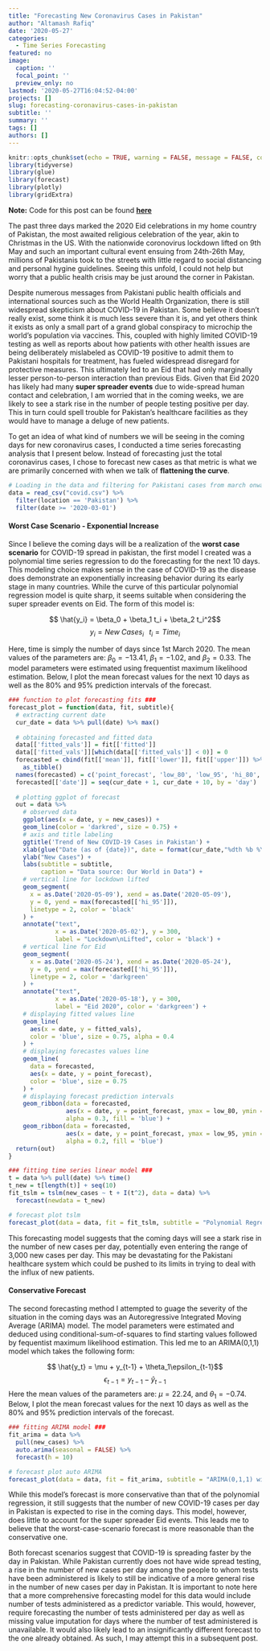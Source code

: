 ```yaml
---
title: "Forecasting New Coronavirus Cases in Pakistan"
author: "Altamash Rafiq"
date: '2020-05-27'
categories:
  - Time Series Forecasting
featured: no
image:
  caption: ''
  focal_point: ''
  preview_only: no
lastmod: '2020-05-27T16:04:52-04:00'
projects: []
slug: forecasting-coronavirus-cases-in-pakistan
subtitle: ''
summary: ''
tags: []
authors: []
---
```


```r
knitr::opts_chunk$set(echo = TRUE, warning = FALSE, message = FALSE, comment = NA, echo = FALSE)
library(tidyverse)
library(glue)
library(forecast)
library(plotly)
library(gridExtra)
```

__Note:__ Code for this post can be found __[here](https://github.com/AltamashRafiq/introduction/blob/master/content/post/covid_forecast/2020-05-27-forecasting-coronavirus-case-in-pakistan.Rmd)__

The past three days marked the 2020 Eid celebrations in my home country of Pakistan, the most awaited religious celebration of the year, akin to Christmas in the US. With the nationwide coronovirus lockdown lifted on 9th May and such an important cultural event ensuing from 24th-26th May, millions of Pakistanis took to the streets with little regard to social distancing and personal hygine guidelines. Seeing this unfold, I could not help but worry that a public health crisis may be just around the corner in Pakistan.

Despite numerous messages from Pakistani public health officials and international sources such as the World Health Organization, there is still widespread skepticism about COVID-19 in Pakistan. Some believe it doesn't really exist, some think it is much less severe than it is, and yet others think it exists as only a small part of a grand global conspiracy to microchip the world's population via vaccines. This, coupled with highly limited COVID-19 testing as well as reports about how patients with other health issues are being deliberately mislabeled as COVID-19 positive to admit them to Pakistani hospitals for treatment, has fueled widespread disregard for protective measures. This ultimately led to an Eid that had only marginally lesser person-to-person interaction than previous Eids. Given that Eid 2020 has likely had many __super spreader events__ due to wide-spread human contact and celebration, I am worried that in the coming weeks, we are likely to see a stark rise in the number of people testing positive per day. This in turn could spell trouble for Pakistan's healthcare facilities as they would have to manage a deluge of new patients. 

To get an idea of what kind of numbers we will be seeing in the coming days for new coronavirus cases, I conducted a time series forecasting analysis that I present below. Instead of forecasting just the total coronavirus cases, I chose to forecast new cases as that metric is what we are primarily concerned with when we talk of __flattening the curve__.

```r
# Loading in the data and filtering for Pakistani cases from march onwards 
data = read_csv("covid.csv") %>%
  filter(location == 'Pakistan') %>%
  filter(date >= '2020-03-01')
```

#### Worst Case Scenario - Exponential Increase

Since I believe the coming days will be a realization of the __worst case scenario__ for COVID-19 spread in pakistan, the first model I created was a polynomial time series regression to do the forecasting for the next 10 days. This modeling choice makes sense in the case of COVID-19 as the disease does demonstrate an exponentially increasing behavior during its early stage in many countries. While the curve of this particular polynomial regression model is quite sharp, it seems suitable when considering the super spreader events on Eid. The form of this model is:

$$ \hat{y_i} = \beta_0 + \beta_1 t_i + \beta_2 t_i^2$$
$$y_i = New \; Cases_i \; \; \; t_i = Time_i$$

Here, time is simply the number of days since 1st March 2020. The mean values of the parameters are: $\beta_0 = -13.41$, $\beta_1 = -1.02$, and $\beta_2 = 0.33$. The model parameters were estimated using frequentist maximum likelihood estimation. Below, I plot the mean forecast values for the next 10 days as well as the 80% and 95% prediction intervals of the forecast. 

```r
### function to plot forecasting fits ###
forecast_plot = function(data, fit, subtitle){
  # extracting current date 
  cur_date = data %>% pull(date) %>% max()
  
  # obtaining forecasted and fitted data
  data[['fitted_vals']] = fit[['fitted']]
  data[['fitted_vals']][which(data[['fitted_vals']] < 0)] = 0
  forecasted = cbind(fit[['mean']], fit[['lower']], fit[['upper']]) %>% 
    as_tibble()
  names(forecasted) = c('point_forecast', 'low_80', 'low_95', 'hi_80', 'hi_95')
  forecasted[['date']] = seq(cur_date + 1, cur_date + 10, by = 'day')
  
  # plotting ggplot of forecast
  out = data %>%
    # observed data
    ggplot(aes(x = date, y = new_cases)) +
    geom_line(color = 'darkred', size = 0.75) + 
    # axis and title labeling
    ggtitle('Trend of New COVID-19 Cases in Pakistan') +
    xlab(glue("Date (as of {date})", date = format(cur_date,"%dth %b %Y"))) +
    ylab("New Cases") + 
    labs(subtitle = subtitle,
         caption = "Data source: Our World in Data") +
    # vertical line for lockdown lifted
    geom_segment(
      x = as.Date('2020-05-09'), xend = as.Date('2020-05-09'),
      y = 0, yend = max(forecasted[['hi_95']]),
      linetype = 2, color = 'black'
    ) +
    annotate("text", 
             x = as.Date('2020-05-02'), y = 300, 
             label = "Lockdown\nLifted", color = 'black') +
    # vertical line for Eid
    geom_segment(
      x = as.Date('2020-05-24'), xend = as.Date('2020-05-24'),
      y = 0, yend = max(forecasted[['hi_95']]),
      linetype = 2, color = 'darkgreen'
    ) +
    annotate("text", 
             x = as.Date('2020-05-18'), y = 300, 
             label = "Eid 2020", color = 'darkgreen') +
    # displaying fitted values line
    geom_line(
      aes(x = date, y = fitted_vals),
      color = 'blue', size = 0.75, alpha = 0.4
    ) +
    # displaying forecastes values line
    geom_line(
      data = forecasted,
      aes(x = date, y = point_forecast),
      color = 'blue', size = 0.75
    ) + 
    # displaying forecast prediction intervals
    geom_ribbon(data = forecasted,
                aes(x = date, y = point_forecast, ymax = low_80, ymin = hi_80),
                alpha = 0.3, fill = 'blue') +
    geom_ribbon(data = forecasted,
                aes(x = date, y = point_forecast, ymax = low_95, ymin = hi_95),
                alpha = 0.2, fill = 'blue')
  return(out)
}
```

```r
### fitting time series linear model ###
t = data %>% pull(date) %>% time()
t_new = t[length(t)] + seq(10)
fit_tslm = tslm(new_cases ~ t + I(t^2), data = data) %>%
  forecast(newdata = t_new)

# forecast plot tslm
forecast_plot(data = data, fit = fit_tslm, subtitle = "Polynomial Regression Forecast")
```

This forecasting model suggests that the coming days will see a stark rise in the number of new cases per day, potentially even entering the range of 3,000 new cases per day. This may be devastating for the Pakistani healthcare system which could be pushed to its limits in trying to deal with the influx of new patients.

#### Conservative Forecast

The second forecasting method I attempted to guage the severity of the situation in the coming days was an Autoregressive Integrated Moving Average (ARIMA) model. The model parameters were estimated and deduced using conditional-sum-of-squares to find starting values followed by fequentist maximum likelihood estimation. This led me to an ARIMA(0,1,1) model which takes the following form:

$$ \hat{y_t} = \mu + y_{t-1} + \theta_1\epsilon_{t-1}$$
$$\epsilon_{t-1} = y_{t-1} - \hat{y}_{t-1}$$
Here the mean values of the parameters are: $\mu = 22.24$, and $\theta_1 = -0.74$. Below, I plot the mean forecast values for the next 10 days as well as the 80% and 95% prediction intervals of the forecast. 

```r
### fitting ARIMA model ###
fit_arima = data %>% 
  pull(new_cases) %>%
  auto.arima(seasonal = FALSE) %>%
  forecast(h = 10)

# forecast plot auto ARIMA
forecast_plot(data = data, fit = fit_arima, subtitle = "ARIMA(0,1,1) with Drift Forecast")
```

While this model's forecast is more conservative than that of the polynomial regression, it still suggests that the number of new COVID-19 cases per day in Pakistan is expected to rise in the coming days. This model, however, does little to account for the super spreader Eid events. This leads me to believe that the worst-case-scenario forecast is more reasonable than the conservative one. 

Both forecast scenarios suggest that COVID-19 is spreading faster by the day in Pakistan. While Pakistan currently does not have wide spread testing, a rise in the number of new cases per day among the people to whom tests have been administered is likely to still be indicative of a more general rise in the number of new cases per day in Pakistan. It is important to note here that a more comprehensive forecasting model for this data would include number of tests administered as a predictor variable. This would, however, require forecasting the number of tests administered per day as well as missing value imputation for days where the number of test administered is unavailable. It would also likely lead to an insignificantly different forecast to the one already obtained. As such, I may attempt this in a subsequent post.

